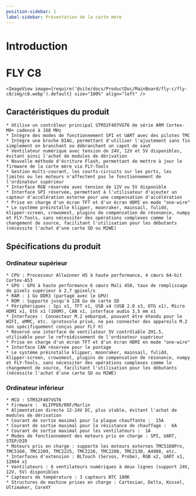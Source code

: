 ```yaml
---
position-sidebar: 1
label-sidebar: Présentation de la carte mère
---
```


# Introduction

# FLY C8


    <ImageView image={require('@site/docs/ProductDoc/MainBoard/fly-c/fly-c8/img/c8.webp').default} size="100%" align="left" />

## Caractéristiques du produit

    * Utilise un contrôleur principal STM32F407VGT6 de série ARM Cortex-M0+ cadencé à 168 MHz
    * Intègre des modes de fonctionnement SPI et UART avec des pilotes TMC
    * Intègre une broche DIAG, permettant d'utiliser l'ajustement sans fin simplement en branchant ou débranchant un capot de saut
    * Ventilateur numérique avec tension de 24V, 12V et 5V disponibles, évitant ainsi l'achat de modules de dérivation
    * Nouvelle méthode d'écriture Flash, permettant de mettre à jour le firmware de la carte mère via FLY-Tools
    * Gestion multi-courant, les courts-circuits sur les ports, les limites ou les moteurs n'affectent pas le fonctionnement de l'ordinateur supérieur
    * Interface RGB réservée avec tension de 12V ou 5V disponible
    * Interface SPI réservée, permettant à l'utilisateur d'ajouter un capteur d'accélération externe pour une compensation d'accélération
    * Prise en charge d'un écran TFT et d'un écran HDMI en mode "one-wire"
    * Le système préinstalle klipper, moonraker, mainsail, fulidd, klipper-screen, crowsmest, plugins de compensation de résonance, numpy et FLY-Tools, sans nécessiter des opérations complexes comme le changement de source, facilitant l'utilisation pour les débutants (nécessite l'achat d'une carte SD ou M2WE)

## Spécifications du produit

### Ordinateur supérieur
    * CPU : Processeur Allwinner H5 à haute performance, 4 cœurs 64-bit Cortex-A53
    * GPU : GPU à haute performance 6 cœurs Mali 450, taux de remplissage de pixels supérieur à 2,7 gpixel/s
    * RAM : 1 Go DDR3 (partagé avec le GPU)
    * ROM : Supporte jusqu'à 128 Go de carte SD
    * Périphériques : Spi x1, TFT x1, USB x4 (USB 2.0 x3, OTG x1), Micro HDMI x1, Eth x1 (100M), CAN x1, interface audio 3,5 mm x1
    * Interfaces : Connecteur M.2 embarqué, pouvant être étendu pour le WIFI, eMMC, etc. (protocole privé, ne pas connecter des appareils M.2 non spécifiquement conçus pour FLY π)
    * Réservé une interface de ventilateur 5V contrôlable ZH1.5, utilisable pour le refroidissement de l'ordinateur supérieur
    * Prise en charge d'un écran TFT et d'un écran HDMI en mode "one-wire"
    * Interface CAN réservée pour le pontage
    * Le système préinstalle klipper, moonraker, mainsail, fulidd, klipper-screen, crowsmest, plugins de compensation de résonance, numpy et FLY-Tools, sans nécessiter des opérations complexes comme le changement de source, facilitant l'utilisation pour les débutants (nécessite l'achat d'une carte SD ou M2WE)

### Ordinateur inférieur

    * MCU : STM32F407VGT6
    * Firmware :  KLIPPER/RRF/Marlin
    * Alimentation directe 12-24V DC, plus stable, évitant l'achat de modules de dérivation
    * Courant de sortie maximal pour la plaque chauffante :  15A
    * Courant de sortie maximal pour la résistance de chauffage :  6A
    * Courant de sortie maximal pour les ventilateurs :  1A
    * Modes de fonctionnement des moteurs pris en charge : SPI, UART, STEP/DIR
    * Moteurs pris en charge : supporte les moteurs externes TMC5160Pro, TMC5160, TMC2209, TMC2225, TMC2226, TMC2208, TMC2130, A4988, etc.
    * Interfaces d'extension : BLTouch (Servos, Probe), RGB x2, UART x1, 12864 x1
    * Ventilateurs : 6 ventilateurs numériques à deux lignes (support 24V, 12V, 5V) disponibles
    * Capteurs de température : 3 capteurs NTC 100K
    * Structures de machine prises en charge : Cartesian, Delta, Kossel, Ultimaker, CoreXY